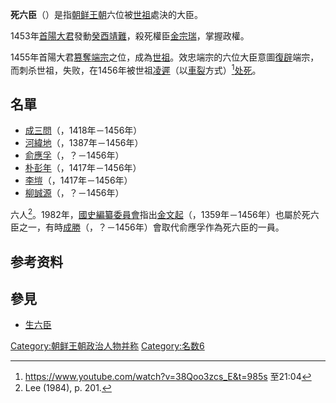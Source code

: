 {{Infobox Korean name
|hangul=사육신
|hanja=死六臣
|rr=Sayuksin
|mr=Sayuksin
}}
'''死六臣'''（{{lang-ko|'''사육신'''}}）是指[[朝鲜王朝|朝鲜王朝]]六位被[[朝鲜世祖|世祖]]處決的大臣。

1453年[[朝鮮世祖|首陽大君]]發動[[癸酉靖難|癸酉靖難]]，殺死權臣[[金宗瑞|金宗瑞]]，掌握政權。

1455年首陽大君[[篡位|篡奪]][[朝鮮端宗|端宗]]之位，成為[[朝鮮世祖|世祖]]。效忠端宗的六位大臣意圖[[復辟|復辟]]端宗，而刺杀世祖，失败，在1456年被世祖[[凌遲|凌遲]]（以[[車裂|車裂]]方式）<ref>https://www.youtube.com/watch?v=38Qoo3zcs_E&t=985s {{Wayback|url=https://www.youtube.com/watch?v=38Qoo3zcs_E&t=985s |date=20210410011542 }} 至21:04</ref>[[处死|处死]]。

==名單==
*[[成三問|成三問]]（{{lang-ko|성삼문}}，1418年－1456年）
*[[河緯地|河緯地]]（{{lang-ko|하위지}}，1387年－1456年）
*[[俞應孚|俞應孚]]（{{lang-ko|유응부}}，？－1456年）
*[[朴彭年|朴彭年]]（{{lang-ko|박팽년}}，1417年－1456年）
*[[李塏|李塏]]（{{lang-ko|이개}}，1417年－1456年）
*[[柳誠源|柳誠源]]（{{lang-ko|유성원}}，？－1456年）

六人<ref>Lee (1984), p. 201.</ref>。1982年，[[國史編纂委員會|國史編纂委員會]]指出[[金文起|金文起]]（{{lang-ko|김문기}}，1359年－1456年）也屬於死六臣之一，有時[[成勝|成勝]]（{{lang-ko|성승}}，？－1456年）會取代俞應孚作為死六臣的一員。

==参考资料==
{{reflist}}

==參見==
*[[生六臣|生六臣]]
{{死六臣與生六臣}}
{{李氏朝鲜历史事件}}
[[Category:朝鲜王朝政治人物并称|Category:朝鲜王朝政治人物并称]]
[[Category:名数6|Category:名数6]]
